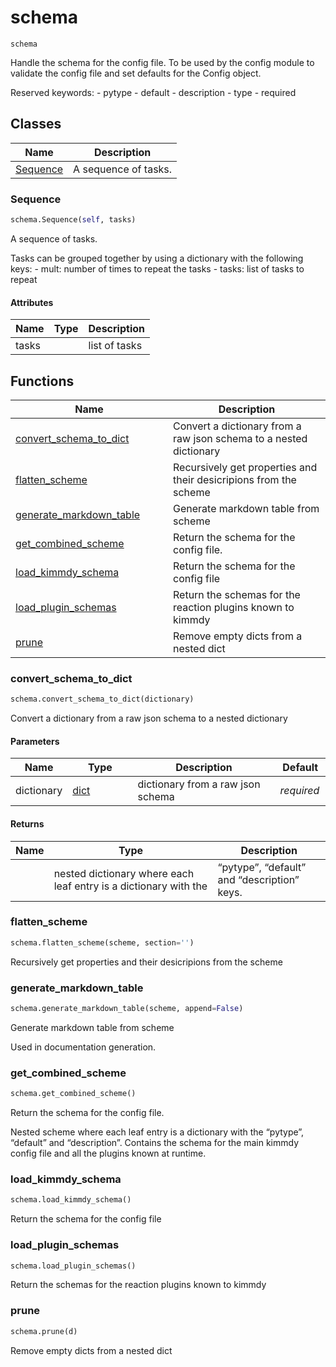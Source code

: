 # schema { #kimmdy.schema }

`schema`

Handle the schema for the config file.
To  be used by the config module to validate the config file and set defaults
for the Config object.

Reserved keywords:
    - pytype
    - default
    - description
    - type
    - required

## Classes

| Name | Description |
| --- | --- |
| [Sequence](#kimmdy.schema.Sequence) | A sequence of tasks. |

### Sequence { #kimmdy.schema.Sequence }

```python
schema.Sequence(self, tasks)
```

A sequence of tasks.

Tasks can be grouped together by using a dictionary with the following
keys:
    - mult: number of times to repeat the tasks
    - tasks: list of tasks to repeat

#### Attributes {.doc-section .doc-section-attributes}

| Name   | Type   | Description   |
|--------|--------|---------------|
| tasks  |        | list of tasks |

## Functions

| Name | Description |
| --- | --- |
| [convert_schema_to_dict](#kimmdy.schema.convert_schema_to_dict) | Convert a dictionary from a raw json schema to a nested dictionary |
| [flatten_scheme](#kimmdy.schema.flatten_scheme) | Recursively get properties and their desicripions from the scheme |
| [generate_markdown_table](#kimmdy.schema.generate_markdown_table) | Generate markdown table from scheme |
| [get_combined_scheme](#kimmdy.schema.get_combined_scheme) | Return the schema for the config file. |
| [load_kimmdy_schema](#kimmdy.schema.load_kimmdy_schema) | Return the schema for the config file |
| [load_plugin_schemas](#kimmdy.schema.load_plugin_schemas) | Return the schemas for the reaction plugins known to kimmdy |
| [prune](#kimmdy.schema.prune) | Remove empty dicts from a nested dict |

### convert_schema_to_dict { #kimmdy.schema.convert_schema_to_dict }

```python
schema.convert_schema_to_dict(dictionary)
```

Convert a dictionary from a raw json schema to a nested dictionary

#### Parameters {.doc-section .doc-section-parameters}

| Name       | Type           | Description                       | Default    |
|------------|----------------|-----------------------------------|------------|
| dictionary | [dict](`dict`) | dictionary from a raw json schema | _required_ |

#### Returns {.doc-section .doc-section-returns}

| Name   | Type                                                             | Description                                 |
|--------|------------------------------------------------------------------|---------------------------------------------|
|        | nested dictionary where each leaf entry is a dictionary with the | "pytype", "default" and "description" keys. |

### flatten_scheme { #kimmdy.schema.flatten_scheme }

```python
schema.flatten_scheme(scheme, section='')
```

Recursively get properties and their desicripions from the scheme

### generate_markdown_table { #kimmdy.schema.generate_markdown_table }

```python
schema.generate_markdown_table(scheme, append=False)
```

Generate markdown table from scheme

Used in documentation generation.

### get_combined_scheme { #kimmdy.schema.get_combined_scheme }

```python
schema.get_combined_scheme()
```

Return the schema for the config file.

Nested scheme where each leaf entry is a dictionary with the "pytype",
"default" and "description".
Contains the schema for the main kimmdy config file and all the plugins
known at runtime.

### load_kimmdy_schema { #kimmdy.schema.load_kimmdy_schema }

```python
schema.load_kimmdy_schema()
```

Return the schema for the config file

### load_plugin_schemas { #kimmdy.schema.load_plugin_schemas }

```python
schema.load_plugin_schemas()
```

Return the schemas for the reaction plugins known to kimmdy

### prune { #kimmdy.schema.prune }

```python
schema.prune(d)
```

Remove empty dicts from a nested dict
